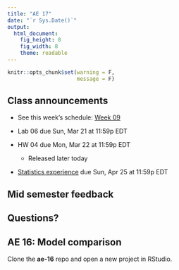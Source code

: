 ```yaml
---
title: "AE 17"
date: "`r Sys.Date()`"
output: 
  html_document: 
    fig_height: 8
    fig_width: 8
    theme: readable
---
```


```r
knitr::opts_chunk$set(warning = F, 
                      message = F)
```

## Class announcements

- See this week's schedule: [Week 09](https://sta210-sp21.netlify.app/schedule/week-09/)

- Lab 06 due Sun, Mar 21 at 11:59p EDT

- HW 04 due Mon, Mar 22 at 11:59p EDT 
  - Released later today

- [Statistics experience](https://sta210-sp21.netlify.app/hw/stats-experience.html) due Sun, Apr 25 at 11:59p EDT 

## Mid semester feedback

## Questions?

## AE 16: Model comparison

Clone the **ae-16** repo and open a new project in RStudio.



